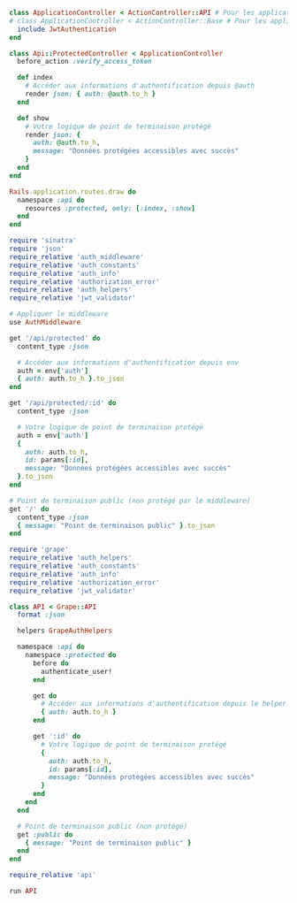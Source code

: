 
<Tabs groupId="api-framework">
  <TabItem value="rails" label="Rails">

```ruby title="app/controllers/application_controller.rb"
class ApplicationController < ActionController::API # Pour les applications API uniquement
# class ApplicationController < ActionController::Base # Pour les applications Rails complètes
  include JwtAuthentication
end
```

```ruby title="app/controllers/api/protected_controller.rb"
class Api::ProtectedController < ApplicationController
  before_action :verify_access_token

  def index
    # Accéder aux informations d'authentification depuis @auth
    render json: { auth: @auth.to_h }
  end

  def show
    # Votre logique de point de terminaison protégé
    render json: {
      auth: @auth.to_h,
      message: "Données protégées accessibles avec succès"
    }
  end
end
```

```ruby title="config/routes.rb"
Rails.application.routes.draw do
  namespace :api do
    resources :protected, only: [:index, :show]
  end
end
```

  </TabItem>
  <TabItem value="sinatra" label="Sinatra">

```ruby title="app.rb"
require 'sinatra'
require 'json'
require_relative 'auth_middleware'
require_relative 'auth_constants'
require_relative 'auth_info'
require_relative 'authorization_error'
require_relative 'auth_helpers'
require_relative 'jwt_validator'

# Appliquer le middleware
use AuthMiddleware

get '/api/protected' do
  content_type :json

  # Accéder aux informations d'authentification depuis env
  auth = env['auth']
  { auth: auth.to_h }.to_json
end

get '/api/protected/:id' do
  content_type :json

  # Votre logique de point de terminaison protégé
  auth = env['auth']
  {
    auth: auth.to_h,
    id: params[:id],
    message: "Données protégées accessibles avec succès"
  }.to_json
end

# Point de terminaison public (non protégé par le middleware)
get '/' do
  content_type :json
  { message: "Point de terminaison public" }.to_json
end
```

  </TabItem>
  <TabItem value="grape" label="Grape">

```ruby title="api.rb"
require 'grape'
require_relative 'auth_helpers'
require_relative 'auth_constants'
require_relative 'auth_info'
require_relative 'authorization_error'
require_relative 'jwt_validator'

class API < Grape::API
  format :json

  helpers GrapeAuthHelpers

  namespace :api do
    namespace :protected do
      before do
        authenticate_user!
      end

      get do
        # Accéder aux informations d'authentification depuis le helper d'auth
        { auth: auth.to_h }
      end

      get ':id' do
        # Votre logique de point de terminaison protégé
        {
          auth: auth.to_h,
          id: params[:id],
          message: "Données protégées accessibles avec succès"
        }
      end
    end
  end

  # Point de terminaison public (non protégé)
  get :public do
    { message: "Point de terminaison public" }
  end
end
```

```ruby title="config.ru"
require_relative 'api'

run API
```

  </TabItem>
</Tabs>
